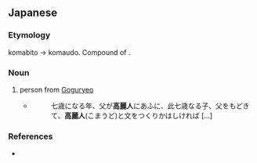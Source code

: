 ==Japanese==
{{ja-kanjitab|yomi=irr|sort=こまうど|こう|k1=こ|ま|ひと|k3=うど}}

===Etymology===
komabito → komaudo. Compound of {{compound|lang=ja|sort=こまうど|高麗|tr1=koma|t1=[[Goguryeo]]|人|tr2=pito|t2=person}}.

===Noun===
{{ja-noun|こまうど}}

# person from [[w:Goguryeo|Goguryeo]]
#* {{RQ:Utsubo Monogatari|Toshikage}}
#*: 七歳になる年、父が'''高麗人'''にあふに、此七歳なる子、父をもどきて、'''高麗人'''(こまうど)と文をつくりかはしければ [...]

===References===
* {{R:Utsubo Monogatari 1}}